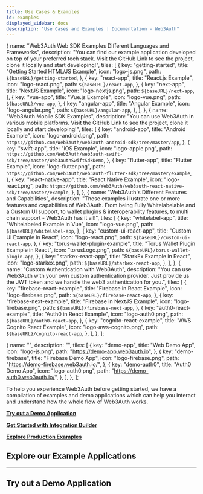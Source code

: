 ```yaml
---
title: Use Cases & Examples
id: examples
displayed_sidebar: docs
description: "Use Cases and Examples | Documentation - Web3Auth"
---
```




  {
    name: "Web3Auth Web SDK Examples Different Languages and Frameworks",
    description:
      "You can find our example application developed on top of your preferred tech stack. Visit the GitHub Link to see the project, clone it locally and start developing!",
    tiles: [
      {
        key: "getting-started",
        title: "Getting Started HTML/JS Example",
        icon: "logo-js.png",
        path: `${baseURL}/getting-started`,
      },
      {
        key: "react-app",
        title: "React.js Example",
        icon: "logo-react.png",
        path: `${baseURL}/react-app`,
      },
      {
        key: "next-app",
        title: "NextJS Example",
        icon: "logo-nextjs.png",
        path: `${baseURL}/next-app`,
      },
      {
        key: "vue-app",
        title: "Vue.js Example",
        icon: "logo-vue.png",
        path: `${baseURL}/vue-app`,
      },
      {
        key: "angular-app",
        title: "Angular Example",
        icon: "logo-angular.png",
        path: `${baseURL}/angular-app`,
      },
    ],
  },
  {
    name: "Web3Auth Mobile SDK Examples",
    description: "You can use Web3Auth in various mobile platforms. Visit the GitHub Link to see the project, clone it locally and start developing!",
    tiles: [
      {
        key: "android-app",
        title: "Android Example",
        icon: "logo-android.png",
        path: `https://github.com/Web3Auth/web3auth-android-sdk/tree/master/app`,
      },
      {
        key: "swift-app",
        title: "iOS Example",
        icon: "logo-apple.png",
        path: `https://github.com/Web3Auth/web3auth-swift-sdk/tree/master/Web3authSwiftSdkDemo`,
      },
      {
        key: "flutter-app",
        title: "Flutter Example",
        icon: "logo-flutter.png",
        path: `https://github.com/Web3Auth/web3auth-flutter-sdk/tree/master/example`,
      },
      {
        key: "react-native-app",
        title: "React Native Example",
        icon: "logo-react.png",
        path: `https://github.com/Web3Auth/web3auth-react-native-sdk/tree/master/example`,
      },
    ],
  },
  {
    name: "Web3Auth's Different Features and Capabilities",
    description:
      "These examples illustrate one or more features and capabilities of Web3Auth. From being Fully Whitelabelable and a Custom UI support, to wallet plugins & interoperability features, to multi chain support - Web3Auth has it all!",
    tiles: [
      {
        key: "whitelabel-app",
        title: "Whitelabeled Example in Vue",
        icon: "logo-vue.png",
        path: `${baseURL}/whitelabel-app`,
      },
      {
        key: "custom-ui-react-app",
        title: "Custom UI Example in React",
        icon: "logo-react.png",
        path: `${baseURL}/custom-ui-react-app`,
      },
      {
        key: "torus-wallet-plugin-example",
        title: "Torus Wallet Plugin Example in React",
        icon: "torusLogo.png",
        path: `${baseURL}/torus-wallet-plugin-app`,
      },
      {
        key: "starkex-react-app",
        title: "StarkEx Example in React",
        icon: "logo-starkex.png",
        path: `${baseURL}/starkex-react-app`,
      },
    ],
  },
  {
    name: "Custom Authentication with Web3Auth",
    description:
      "You can use Web3Auth with your own custom authentication provider. Just provide us the JWT token and we handle the web3 authentication for you.",
    tiles: [
      {
        key: "firebase-react-example",
        title: "Firebase in React Example",
        icon: "logo-firebase.png",
        path: `${baseURL}/firebase-react-app`,
      },
      {
        key: "firebase-next-example",
        title: "Firebase in NextJS Example",
        icon: "logo-firebase.png",
        path: `${baseURL}/firebase-next-app`,
      },
      {
        key: "auth0-react-example",
        title: "Auth0 in React Example",
        icon: "logo-auth0.png",
        path: `${baseURL}/auth0-react-app`,
      },
      {
        key: "cognito-react-example",
        title: "AWS Cognito React Example",
        icon: "logo-aws-cognito.png",
        path: `${baseURL}/cognito-react-app`,
      },
    ],
  },
];

  {
    name: "",
    description: "",
    tiles: [
      {
        key: "demo-app",
        title: "Web Demo App",
        icon: "logo-js.png",
        path: "https://demo-app.web3auth.io",
      },
      {
        key: "demo-firebase",
        title: "Firebase Demo App",
        icon: "logo-firebase.png",
        path: "https://demo-firebase.web3auth.io/",
      },
      {
        key: "demo-auth0",
        title: "Auth0 Demo App",
        icon: "logo-auth0.png",
        path: "https://demo-auth0.web3auth.io/",
      },
    ],
  },
];

To help you experience Web3Auth before getting started, we have a compilation of examples and demo applications which can help you interact and
understand how the whole flow of Web3Auth works.

**[Try out a Demo Application](#try-out-a-demo-application)**

**[Get Started with Integration Builder](/integration-builder)**

**[Explore Production Examples](./liveexamples)**

## Explore our Example Applications

---

<Tiles tileGroups={ExampleData} />

## Try out a Demo Application

<Tiles tileGroups={DemoData} />
